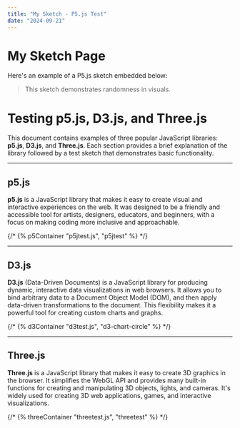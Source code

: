 ```yaml
---
title: "My Sketch - P5.js Test"
date: "2024-09-21"
---
```



# My Sketch Page

Here's an example of a P5.js sketch embedded below:

<P5Sketch src="../p5test.js" id="p5-container" />

> This sketch demonstrates randomness in visuals.


# Testing p5.js, D3.js, and Three.js

This document contains examples of three popular JavaScript libraries: **p5.js**, **D3.js**, and **Three.js**. Each section provides a brief explanation of the library followed by a test sketch that demonstrates basic functionality.


---

## p5.js

**p5.js** is a JavaScript library that makes it easy to create visual and interactive experiences on the web. It was designed to be a friendly and accessible tool for artists, designers, educators, and beginners, with a focus on making coding more inclusive and approachable.

{/* {% p5Container "p5jtest.js", "p5jtest" %} */}

---

## D3.js

**D3.js** (Data-Driven Documents) is a JavaScript library for producing dynamic, interactive data visualizations in web browsers. It allows you to bind arbitrary data to a Document Object Model (DOM), and then apply data-driven transformations to the document. This flexibility makes it a powerful tool for creating custom charts and graphs.

{/* {% d3Container "d3test.js", "d3-chart-circle" %} */}


---

## Three.js

**Three.js** is a JavaScript library that makes it easy to create 3D graphics in the browser. It simplifies the WebGL API and provides many built-in functions for creating and manipulating 3D objects, lights, and cameras. It's widely used for creating 3D web applications, games, and interactive visualizations.

{/* {% threeContainer "threetest.js", "threetest" %} */}

